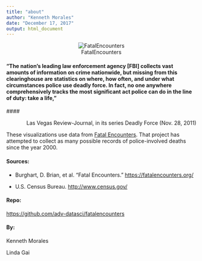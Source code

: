 ```yaml
---
title: "about"
author: "Kenneth Morales"
date: "December 17, 2017"
output: html_document
---
```


<center>![FatalEncounters](https://www.spreadshirt.com/image-server/v1/mp/designs/12305107,width=178,height=178/police-officer-silhouette.png)</center>

#### **"The nation’s leading law enforcement agency [FBI] collects vast amounts of information on crime nationwide, but missing from this clearinghouse are statistics on where, how often, and under what circumstances police use deadly force. In fact, no one anywhere comprehensively tracks the most significant act police can do in the line of duty: take a life,"**

#### <p style="text-align: right;">Las Vegas Review-Journal, in its series Deadly Force (Nov. 28, 2011)</p>

These visualizations use data from [Fatal Encounters](https://fatalencounters.org/). That project has attempted to collect as many possible records of police-involved deaths since the year 2000.

#### Sources:

* Burghart, D. Brian, et al. "Fatal Encounters." [https://fatalencounters.org/](https://fatalencounters.org/)

* U.S. Census Bureau. [http://www.census.gov/](http://www.census.gov/)

#### Repo:

[https://github.com/adv-datasci/fatalencounters](https://github.com/adv-datasci/fatalencounters)

#### By:

Kenneth Morales [<i class="fas fa-envelope"></i>](mailto:kbmorales@protonmail.com) [<i class="fab fa-github"></i>](https://github.com/kbmorales) [<i class="fab fa-linkedin"></i>](https://www.linkedin.com/in/kenneth-morales)

Linda Gai [<i class="fab fa-github"></i>](https://github.com/lindagai) [<i class="fab fa-linkedin"></i>](https://www.linkedin.com/in/linda-gai-778a5b40)
